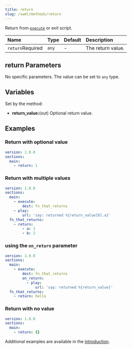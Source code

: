 ```yaml
---
title: return
slug: /swml/methods/return
---
```


Return from [`execute`](./execute.mdx) or exit script.

| Name                                                   | Type  | Default | Description       |
|:-------------------------------------------------------|:------|:--------|:------------------|
| `return`<span className="required-arg">Required</span> | `any` | -       | The return value. |

## **return Parameters**

No specific parameters. The value can be set to `any` type.

## **Variables**

Set by the method:

- **return_value:**(out) Optional return value.

## **Examples**

### Return with optional value

```yaml andJson
version: 1.0.0
sections:
  main:
    - return: 1
```

### Return with multiple values

```yaml andJson
version: 1.0.0
sections:
  main:
    - execute:
        dest: fn_that_returns
    - play:
        url: 'say: returned %{return_value[0].a}'
  fn_that_returns:
    - return:
        - a: 1
        - b: 2
```

### using the `on_return` parameter

```yaml andJson
version: 1.0.0
sections:
  main:
    - execute:
        dest: fn_that_returns
        on_return:
          - play:
              url: 'say: returned %{return_value}'
  fn_that_returns:
    - return: hello

```

### Return with no value

```yaml andJson
version: 1.0.0
sections:
  main:
    - return: {}
```

Additional examples are available in the [introduction](/swml#from-a-web-server).
